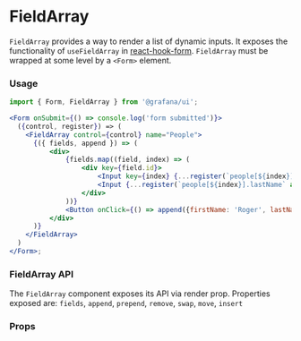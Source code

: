 
<Meta title="MDX|FieldArray" component={FieldArray} />

# FieldArray

`FieldArray` provides a way to render a list of dynamic inputs. It exposes the functionality of `useFieldArray` in [react-hook-form](https://react-hook-form.com/advanced-usage/#FieldArrays). `FieldArray` must be wrapped at some level by a `<Form>` element.

### Usage

```jsx
import { Form, FieldArray } from '@grafana/ui';

<Form onSubmit={() => console.log('form submitted')}>
  ({control, register}) => (
    <FieldArray control={control} name="People">
      {({ fields, append }) => (
          <div>
              {fields.map((field, index) => (
                  <div key={field.id}>
                      <Input key={index} {...register(`people[${index}].firstName` as const)} value={field.firstName} />
                      <Input {...register(`people[${index}].lastName` as const)} value={field.lastName} />
                  </div>
              ))}
              <Button onClick={() => append({firstName: 'Roger', lastName: 'Waters'})}>Append</Button>
          </div>
      )}
    </FieldArray>
  )
</Form>;
```

### FieldArray API

The `FieldArray` component exposes its API via render prop. Properties exposed are: `fields`, `append`, `prepend`, `remove`, `swap`, `move`, `insert`

### Props

<ArgTypes of={FieldArray} />
